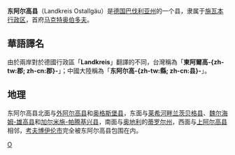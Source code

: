 {{noteTA
|T=zh-tw:東阿爾高郡; zh-cn:东阿尔高县;
|1=zh-tw:邦; zh-cn:联邦州;
|2=zh-tw:邦; zh-cn:州;
|3=zh-tw:郡; zh-cn:县;
|4=zh-tw:平方公里; zh-cn:平方千米;
}}
{{德国县级行政单位
| 县徽图 = Image:Wappen Landkreis Ostallgaeu.png
| 在德国内的位置图 = Image:Lage des Landkreises Ostallgäu in Deutschland.PNG
| 所属联邦州 = 巴伐利亚州
| 所属行政区 = 施瓦本行政区
| 首府 = 马克特奥伯多夫
| 面积 = 1394.91
| 人口 = 137,709
| 统计时间 = 2015年12月31日
| 人口密度 = 99
| 汽车牌号 = OAL, FÜS, MOD
| 下设城镇 = 3个市、42个镇
| 政府地址 = Schwabenstraße 11<br />87616 Marktoberdorf
| 政府网站 = www.ostallgaeu.de
| 在州内的位置图 = Image:Bavaria_oal.png
|}}

'''东阿尔高县'''（Landkreis Ostallgäu）是[[德国|德国]][[巴伐利亚州|巴伐利亚州]]的一个县，隶属于[[施瓦本行政区|施瓦本行政区]]，首府[[马克特奥伯多夫|马克特奥伯多夫]]。

== 華語譯名 ==
由於兩岸對於德國行政區「'''Landkreis'''」翻譯的不同，台灣稱為「'''東阿爾高-{zh-tw:郡; zh-cn:郡}-'''」；中國大陸稱為「'''东阿尔高-{zh-tw:縣; zh-cn:县}-'''」。

== 地理 ==
东阿尔高县北面与[[外阿尔高县|外阿尔高县]]和[[奥格斯堡县|奥格斯堡县]]，东面与[[莱希河畔兰茨贝格县|莱希河畔兰茨贝格县]]、[[魏尔海姆-雄高县|魏尔海姆-雄高县]]和[[加尔米施-帕腾基兴县|加尔米施-帕腾基兴县]]，南面与[[奥地利|奥地利]]的[[蒂罗尔州|蒂罗尔州]]，西面与[[上阿尔高县|上阿尔高县]]相邻，[[考夫博伊伦|考夫博伊伦市]]完全被东阿尔高县包围在内。

{{巴伐利亚州行政区划}}
{{Authority control}}

[[Category:巴伐利亚州行政区划|O]]